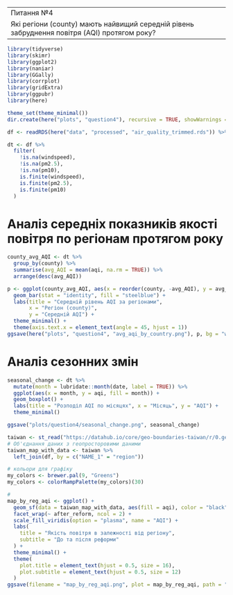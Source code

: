 ﻿---
Питання №4
Які регіони (county) мають найвищий середній рівень забруднення повітря (AQI) протягом року?
---

```r
library(tidyverse)
library(skimr)
library(ggplot2)
library(naniar)
library(GGally)
library(corrplot)
library(gridExtra)
library(ggpubr)
library(here)

theme_set(theme_minimal())
dir.create(here("plots", "question4"), recursive = TRUE, showWarnings = FALSE)
```


```r
df <- readRDS(here("data", "processed", "air_quality_trimmed.rds")) %>% slice_sample(n=100000)
```


```r
dt <- df %>%
  filter(
    !is.na(windspeed),
    !is.na(pm2.5),
    !is.na(pm10),
    is.finite(windspeed),
    is.finite(pm2.5),
    is.finite(pm10)
  )
```

# Аналіз середніх показників якості повітря по регіонам протягом року

```r
county_avg_AQI <- dt %>%
  group_by(county) %>%
  summarise(avg_AQI = mean(aqi, na.rm = TRUE)) %>%
  arrange(desc(avg_AQI))

p <- ggplot(county_avg_AQI, aes(x = reorder(county, -avg_AQI), y = avg_AQI)) +
  geom_bar(stat = "identity", fill = "steelblue") +
  labs(title = "Середній рівень AQI за регіонами",
       x = "Регіон (county)",
       y = "Середній AQI") +
  theme_minimal() +
  theme(axis.text.x = element_text(angle = 45, hjust = 1))
ggsave(here("plots", "question4", "avg_aqi_by_country.png"), p, bg = "white")

```

# Аналіз сезонних змін

```r
seasonal_change <- dt %>%
  mutate(month = lubridate::month(date, label = TRUE)) %>%
  ggplot(aes(x = month, y = aqi, fill = month)) +
  geom_boxplot() +
  labs(title = "Розподіл AQI по місяцях", x = "Місяць", y = "AQI") +
  theme_minimal()

ggsave("plots/question4/seasonal_change.png", seasonal_change)
```

```r
taiwan <- st_read("https://datahub.io/core/geo-boundaries-taiwan/r/0.geojson")
# Об'єднання даних з геопросторовими даними
taiwan_map_with_data <- taiwan %>%
  left_join(df, by = c("NAME_1" = "region"))

# кольори для графіку
my_colors <- brewer.pal(9, "Greens")
my_colors <- colorRampPalette(my_colors)(30)

#
map_by_reg_aqi <- ggplot() +
  geom_sf(data = taiwan_map_with_data, aes(fill = aqi), color = "black", size = 0.25) +
  facet_wrap(~ after_reform, ncol = 2) +
  scale_fill_viridis(option = "plasma", name = "AQI") +
  labs(
    title = "Якість повітря в залежності від регіону",
    subtitle = "До та після реформи"
  ) +
  theme_minimal() +
  theme(
    plot.title = element_text(hjust = 0.5, size = 16),
    plot.subtitle = element_text(hjust = 0.5, size = 12)
  )
ggsave(filename = "map_by_reg_aqi.png", plot = map_by_reg_aqi, path = "plots", width = 8, height = 6, dpi = 150)
```